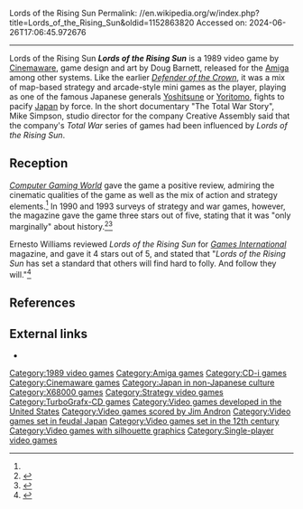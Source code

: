 Lords of the Rising Sun
Permalink: //en.wikipedia.org/w/index.php?title=Lords_of_the_Rising_Sun&oldid=1152863820
Accessed on: 2024-06-26T17:06:45.972676



------
Lords of the Rising Sun
{{short description|1989 video game}}
{{Infobox video game
| title  = Lords of the Rising Sun
|image = Lords of the Rising Sun cover.png
|developer = [[Cinemaware]]
|publisher = [[Cinemaware]]
|director = Doug Barnett
|composer = Bob Lindstrom
|released = 1989
|genre =
|modes = [[Single-player video game|Single-player]]
|platforms = [[Amiga]], [[PC Engine CD]], [[CD-i]], [[X68000]]
}}
'''''Lords of the Rising Sun''''' is a 1989 video game by [[Cinemaware]], game design and art by Doug Barnett, released for the [[Amiga]] among other systems. Like the earlier ''[[Defender of the Crown]]'', it was a mix of map-based strategy and arcade-style mini games as the player, playing as one of the famous Japanese generals [[Minamoto no Yoshitsune|Yoshitsune]] or [[Minamoto no Yoritomo|Yoritomo]], fights to pacify [[Japan]] by force. In the short documentary "The Total War Story", Mike Simpson, studio director for the company Creative Assembly said that the company's ''Total War'' series of games had been influenced by ''Lords of the Rising Sun''.

==Reception==
''[[Computer Gaming World]]'' gave the game a positive review, admiring the cinematic qualities of the game as well as the mix of action and strategy elements.<ref name="CGW"/> In 1990 and 1993 surveys of strategy and war games, however, the magazine gave the game three stars out of five, stating that it was "only marginally" about history.<ref name="brooks199010">{{cite magazine|url=http://www.cgwmuseum.org/galleries/index.php?year=1990&pub=2&id=75 |title=Computer Strategy and Wargames: Pre-20th Century |magazine=Computer Gaming World |date=October 1990 |accessdate=16 November 2013 |author=Brooks, M. Evan |pages=11 |url-status=dead |archiveurl=https://web.archive.org/web/20131202233126/http://www.cgwmuseum.org/galleries/index.php?year=1990&pub=2&id=75 |archivedate=2 December 2013 }}</ref><ref name="brooks199306">{{cite magazine | url=http://www.cgwmuseum.org/galleries/index.php?year=1993&pub=2&id=107 | title=An Annotated Listing of Pre-20th Century Wargames | magazine=Computer Gaming World | date=June 1993 | accessdate=7 July 2014 | author=Brooks, M. Evan | pages=136}}</ref>

Ernesto Williams reviewed ''Lords of the Rising Sun'' for ''[[Games International]]'' magazine, and gave it 4 stars out of 5, and stated that "''Lords of the Rising Sun'' has set a standard that others will find hard to folly. And follow they will."<ref name="gi11">{{cite journal | last = Williams |first = Ernesto | title =Computer Games | journal = [[Games International]] | issue = 11 | pages =52 |date=December 1989}}</ref>

==References==
{{reflist | refs= <ref name = "CGW">{{citation | date = July 1989 | last = Chaut | first = Michael | magazine = [[Computer Gaming World]] | title = Sunrise, Sunset: Japanese History in Cinemaware's "Lords of the Rising Sun"  | pages = 42, 45–46 |issue=61}}</ref> }}

==External links==
*{{moby game|id=/lords-of-the-rising-sun|name=''Lords of the Rising Sun''}}

{{Cinemaware}}

[[Category:1989 video games]]
[[Category:Amiga games]]
[[Category:CD-i games]]
[[Category:Cinemaware games]]
[[Category:Japan in non-Japanese culture]]
[[Category:X68000 games]]
[[Category:Strategy video games]]
[[Category:TurboGrafx-CD games]]
[[Category:Video games developed in the United States]]
[[Category:Video games scored by Jim Andron]]
[[Category:Video games set in feudal Japan]]
[[Category:Video games set in the 12th century]]
[[Category:Video games with silhouette graphics]]
[[Category:Single-player video games]]
{{strategy-videogame-stub}}